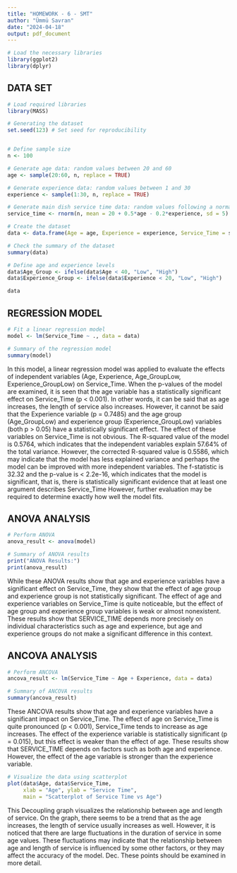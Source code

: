 ---
title: "HOMEWORK - 6 - SMT"
author: "Ümmü Savran"
date: "2024-04-18"
output: pdf_document
---

```{r}
# Load the necessary libraries
library(ggplot2)
library(dplyr)

```

## DATA SET

```{r}
# Load required libraries
library(MASS)

# Generating the dataset
set.seed(123) # Set seed for reproducibility


# Define sample size
n <- 100

# Generate age data: random values between 20 and 60
age <- sample(20:60, n, replace = TRUE)

# Generate experience data: random values between 1 and 30
experience <- sample(1:30, n, replace = TRUE)

# Generate main dish service time data: random values following a normal distribution with more variability
service_time <- rnorm(n, mean = 20 + 0.5*age - 0.2*experience, sd = 5)

# Create the dataset
data <- data.frame(Age = age, Experience = experience, Service_Time = service_time)

# Check the summary of the dataset
summary(data)

# Define age and experience levels
data$Age_Group <- ifelse(data$Age < 40, "Low", "High")
data$Experience_Group <- ifelse(data$Experience < 20, "Low", "High")

```

```{r}
data
```


## REGRESSİON MODEL

```{r}
# Fit a linear regression model
model <- lm(Service_Time ~ ., data = data)

# Summary of the regression model
summary(model)

```

In this model, a linear regression model was applied to evaluate the effects of independent variables (Age, 
Experience, Age_GroupLow, Experience_GroupLow) on Service_Time. When the p-values of the model are examined, 
it is seen that the age variable has a statistically significant effect on Service_Time (p < 0.001). In other
words, it can be said that as age increases, the length of service also increases. However, it cannot be said
that the Experience variable (p = 0.7485) and the age group (Age_GroupLow) and experience group 
(Experience_GroupLow) variables (both p > 0.05) have a statistically significant effect. The effect of these 
variables on Service_Time is not obvious. The R-squared value of the model is 0.5764, which indicates that 
the independent variables explain 57.64% of the total variance. However, the corrected R-squared value is 
0.5586, which may indicate that the model has less explained variance and perhaps the model can be improved 
with more independent variables. The f-statistic is 32.32 and the p-value is < 2.2e-16, which indicates that 
the model is significant, that is, there is statistically significant evidence that at least one argument 
describes Service_Time However, further evaluation may be required to determine exactly how well the model 
fits.

## ANOVA ANALYSIS

```{r}
# Perform ANOVA
anova_result <- anova(model)

# Summary of ANOVA results
print("ANOVA Results:")
print(anova_result)

```

While these ANOVA results show that age and experience variables have a significant effect on Service_Time, 
they show that the effect of age group and experience group is not statistically significant. The effect of 
age and experience variables on Service_Time is quite noticeable, but the effect of age group and experience 
group variables is weak or almost nonexistent. These results show that SERVICE_TIME depends more precisely on
individual characteristics such as age and experience, but age and experience groups do not make a 
significant difference in this context.

## ANCOVA ANALYSIS

```{r}
# Perform ANCOVA
ancova_result <- lm(Service_Time ~ Age + Experience, data = data)

# Summary of ANCOVA results
summary(ancova_result)


```

These ANCOVA results show that age and experience variables have a significant impact on Service_Time. The 
effect of age on Service_Time is quite pronounced (p < 0.001), Service_Time tends to increase as age 
increases. The effect of the experience variable is statistically significant (p = 0.015), but this effect is
weaker than the effect of age. These results show that SERVICE_TIME depends on factors such as both age and 
experience. However, the effect of the age variable is stronger than the experience variable.


```{r}
# Visualize the data using scatterplot
plot(data$Age, data$Service_Time, 
     xlab = "Age", ylab = "Service Time", 
     main = "Scatterplot of Service Time vs Age")

```

This Decoupling graph visualizes the relationship between age and length of service. On the graph, there 
seems to be a trend that as the age increases, the length of service usually increases as well. However, it 
is noticed that there are large fluctuations in the duration of service in some age values. These 
fluctuations may indicate that the relationship between age and length of service is influenced by some other
factors, or they may affect the accuracy of the model. Dec. These points should be examined in more detail.


